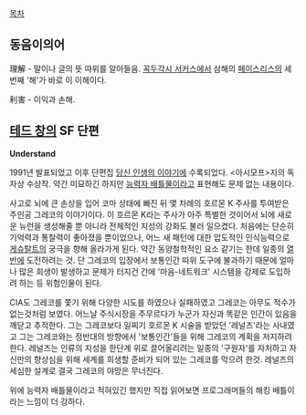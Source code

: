[[목차]]

== 동음이의어 ==
理解 - 말이나 글의 뜻 따위를 알아들음. [[꼭두각시 서커스]]에서 삼해의 [[페이스리스]]의 세번째 '해'가 바로 이 이해이다.

利害 - 이익과 손해.

== [[테드 창]]의 SF 단편 ==
'''Understand'''

1991년 발표되었고 이후 단편집 [[당신 인생의 이야기]]에 수록되었다. <아시모프>지의 독자상 수상작. 약간 미묘하긴 하지만 [[능력자 배틀물]]이라고 표현해도 문제 없는 내용이다.

사고로 뇌에 큰 손상을 입어 코마 상태에 빠진 뒤 몇 차례의 호르몬 K 주사를 투여받은 주인공 그레코의 이야기이다. 이 호르몬 K라는 주사가 아주 특별한 것이어서 뇌에 새로운 뉴런을 생성해줄 뿐 아니라 전체적인 지성의 강화도 불러 일으켰다. 처음에는 단순히 기억력과 통찰력이 좋아졌을 뿐이었으나, 어느 새 패턴에 대한 압도적인 인식능력으로 [[게슈탈트]]의 궁극을 향해 올라가게 된다. 약간 동양철학적인 요소 같기는 한데 일종의 [[열반]]에 도전하려는 것. 단 그레코의 입장에서 보통인간 따위 도구에 불과하기 때문에 얼마나 많은 희생이 발생하고 문제가 터지건 간에 '마음-네트워크' 시스템을 강제로 도입하려 하는 등 위험인물이 된다. 

CIA도 그레코를 쫓기 위해 다양한 시도를 하였으나 실패하였고 그레코는 아무도 적수가 없는것처럼 보였다. 어느날 주식시장을 주무르다가 누군가 자신과 똑같은 인간이 있음을 깨닫고 추적한다. 그는 그레코보다 일찌기 호르몬 K 시술을 받았던 '레널즈'라는 사내였고 그는 그레코와는 정반대의 방향에서 '보통인간'들을 위해 그레코의 계획을 저지하려 한다. 레널즈는 인류의 지성을 한단계 위로 끌어올리려는 일종의 '구원자'를 자처하고 자신만의 향상심을 위해 세계를 희생할 준비가 되어 있는 그레코를 막으려 한것. 레널즈의 세심한 설계로 결국 그레코의 야망은 무너진다. 

위에 능력자 배틀물이라고 적혀있긴 했지만 직접 읽어보면 프로그래머들의 해킹 배틀이라는 느낌이 더 강하다.
